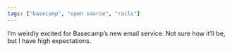 ```yaml
---
tags: ["basecamp", "open source", "rails"]
---
```


I’m weirdly excited for Basecamp’s new email service. Not sure how it’ll be, but I have high expectations.